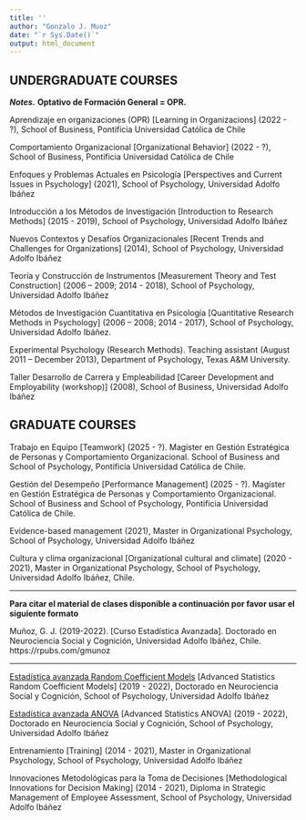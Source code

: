 ```yaml
---
title: ''
author: "Gonzalo J. Muoz"
date: "`r Sys.Date()`"
output: html_document
---
```


## UNDERGRADUATE COURSES

***Notes.*** **Optativo de Formación General = OPR.**

Aprendizaje en organizaciones (OPR) [Learning in Organizacions] (2022 - ?), School of Business, Pontificia Universidad Católica de Chile

Comportamiento Organizacional [Organizational Behavior] (2022 - ?), School of Business, Pontificia Universidad Católica de Chile


Enfoques y Problemas Actuales en Psicología [Perspectives and Current Issues in Psychology] (2021), School of Psychology, Universidad Adolfo Ibáñez
	
Introducción a los Métodos de Investigación [Introduction to Research Methods] (2015 - 2019), School of Psychology, Universidad Adolfo Ibáñez

Nuevos Contextos y Desafíos Organizacionales [Recent Trends and Challenges for Organizations] (2014), School of Psychology, Universidad Adolfo Ibáñez

Teoría y Construcción de Instrumentos [Measurement Theory and Test Construction] (2006 – 2009; 2014 - 2018), School of Psychology, Universidad Adolfo Ibáñez

Métodos de Investigación Cuantitativa en Psicología [Quantitative Research Methods in Psychology] (2006 – 2008; 2014 - 2017), School of Psychology, Universidad Adolfo Ibáñez.

Experimental Psychology (Research Methods). Teaching assistant (August 2011 – December 2013), Department of Psychology, Texas A&M University.

Taller Desarrollo de Carrera y Empleabilidad [Career Development and Employability (workshop)] (2008), School of Business, Universidad Adolfo Ibáñez

## GRADUATE COURSES

Trabajo en Equipo [Teamwork] (2025 - ?). Magíster en Gestión Estratégica de Personas y Comportamiento Organizacional. School of Business and School of Psychology, Pontificia Universidad Católica de Chile.

Gestión del Desempeño [Performance Management] (2025 - ?). Magíster en Gestión Estratégica de Personas y Comportamiento Organizacional. School of Business and School of Psychology, Pontificia Universidad Católica de Chile.

Evidence-based management (2021), Master in Organizational Psychology, School of Psychology, Universidad Adolfo Ibáñez

Cultura y clima organizacional [Organizational cultural and climate] (2020 - 2021), Master in Organizational Psychology, School of Psychology, Universidad Adolfo Ibáñez, Chile.

***
**Para citar el material de clases disponible a continuación por favor usar el siguiente formato**

Muñoz, G. J. (2019-2022). [Curso Estadística Avanzada]. Doctorado en Neurociencia Social y Cognición, Universidad Adolfo Ibáñez, Chile. https://rpubs.com/gmunoz

***

[Estadística avanzada Random Coefficient Models](https://rpubs.com/gmunoz) [Advanced Statistics Random Coefficient Models] (2019 - 2022), Doctorado en Neurociencia Social y Cognición, School of Psychology, Universidad Adolfo Ibáñez

[Estadística avanzada ANOVA](https://rpubs.com/gmunoz) [Advanced Statistics ANOVA] (2019 - 2022), Doctorado en Neurociencia Social y Cognición, School of Psychology, Universidad Adolfo Ibáñez

Entrenamiento [Training] (2014 - 2021), Master in Organizational Psychology, School of Psychology, Universidad Adolfo Ibáñez

Innovaciones Metodológicas para la Toma de Decisiones [Methodological Innovations for Decision Making] (2014 - 2021), Diploma in Strategic Management of Employee Assessment, School of Psychology, Universidad Adolfo Ibáñez
